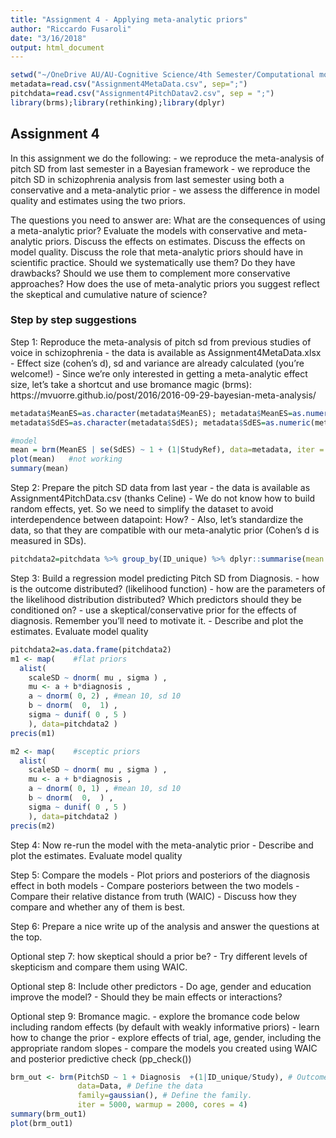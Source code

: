 ```yaml
---
title: "Assignment 4 - Applying meta-analytic priors"
author: "Riccardo Fusaroli"
date: "3/16/2018"
output: html_document
---
```


```r
setwd("~/OneDrive AU/AU-Cognitive Science/4th Semester/Computational models for Cognitive Science/Portfolios/4SemP4")
metadata=read.csv("Assignment4MetaData.csv", sep=";")
pitchdata=read.csv("Assignment4PitchDatav2.csv", sep = ";")
library(brms);library(rethinking);library(dplyr)
```

## Assignment 4

In this assignment we do the following:
- we reproduce the meta-analysis of pitch SD from last semester in a Bayesian framework
- we reproduce the pitch SD in schizophrenia analysis from last semester using both a conservative and a meta-analytic prior
- we assess the difference in model quality and estimates using the two priors.

The questions you need to answer are: What are the consequences of using a meta-analytic prior? Evaluate the models with conservative and meta-analytic priors. Discuss the effects on estimates. Discuss the effects on model quality. Discuss the role that meta-analytic priors should have in scientific practice. Should we systematically use them? Do they have drawbacks? Should we use them to complement more conservative approaches? How does the use of meta-analytic priors you suggest reflect the skeptical and cumulative nature of science?

### Step by step suggestions

Step 1: Reproduce the meta-analysis of pitch sd from previous studies of voice in schizophrenia
- the data is available as Assignment4MetaData.xlsx
- Effect size (cohen's d), sd and variance are already calculated (you're welcome!)
- Since we're only interested in getting a meta-analytic effect size, let's take a shortcut and use bromance magic (brms): https://mvuorre.github.io/post/2016/2016-09-29-bayesian-meta-analysis/
```r

metadata$MeanES=as.character(metadata$MeanES); metadata$MeanES=as.numeric(metadata$MeanES)
metadata$SdES=as.character(metadata$SdES); metadata$SdES=as.numeric(metadata$SdES)

#model
mean = brm(MeanES | se(SdES) ~ 1 + (1|StudyRef), data=metadata, iter = 2000, cores = 2, chain = 2) #model not working
plot(mean)   #not working
summary(mean)


```

Step 2: Prepare the pitch SD data from last year
- the data is available as Assignment4PitchData.csv (thanks Celine)
- We do not know how to build random effects, yet. So we need to simplify the dataset to avoid interdependence between datapoint: How?
- Also, let's standardize the data, so that they are compatible with our meta-analytic prior (Cohen's d is measured in SDs).
```r
pitchdata2=pitchdata %>% group_by(ID_unique) %>% dplyr::summarise(mean = mean(PitchMean),diagnosis=mean(diagnosis), studynr=mean(studynr), sd= mean(PitchSD))%>% mutate(scaleMean=scale(mean), scaleSD=scale(sd))
```

Step 3: Build a regression model predicting Pitch SD from Diagnosis.
- how is the outcome distributed? (likelihood function)
- how are the parameters of the likelihood distribution distributed? Which predictors should they be conditioned on?
- use a skeptical/conservative prior for the effects of diagnosis. Remember you'll need to motivate it.
- Describe and plot the estimates. Evaluate model quality
```r
pitchdata2=as.data.frame(pitchdata2)
m1 <- map(    #flat priors
  alist(
    scaleSD ~ dnorm( mu , sigma ) ,
    mu <- a + b*diagnosis ,
    a ~ dnorm( 0, 2) , #mean 10, sd 10
    b ~ dnorm(  0,  1) ,
    sigma ~ dunif( 0 , 5 )
    ), data=pitchdata2 )
precis(m1)

m2 <- map(    #sceptic priors
  alist(
    scaleSD ~ dnorm( mu , sigma ) ,
    mu <- a + b*diagnosis ,
    a ~ dnorm( 0, 1) , #mean 10, sd 10
    b ~ dnorm(  0,  ) ,
    sigma ~ dunif( 0 , 5 )
    ), data=pitchdata2 )
precis(m2)
```

Step 4: Now re-run the model with the meta-analytic prior
- Describe and plot the estimates. Evaluate model quality

Step 5: Compare the models
- Plot priors and posteriors of the diagnosis effect in both models
- Compare posteriors between the two models
- Compare their relative distance from truth (WAIC)
- Discuss how they compare and whether any of them is best.

Step 6: Prepare a nice write up of the analysis and answer the questions at the top.

Optional step 7: how skeptical should a prior be?
- Try different levels of skepticism and compare them using WAIC.

Optional step 8: Include other predictors
- Do age, gender and education improve the model?
- Should they be main effects or interactions?

Optional step 9: Bromance magic.
- explore the bromance code below including random effects (by default with weakly informative priors)
- learn how to change the prior
- explore effects of trial, age, gender, including the appropriate random slopes
- compare the models you created using WAIC and posterior predictive check (pp_check())


```r

brm_out <- brm(PitchSD ~ 1 + Diagnosis  +(1|ID_unique/Study), # Outcome as a function of the predictors as in lme4. 
               data=Data, # Define the data
               family=gaussian(), # Define the family. 
               iter = 5000, warmup = 2000, cores = 4)
summary(brm_out1)
plot(brm_out1)

```

